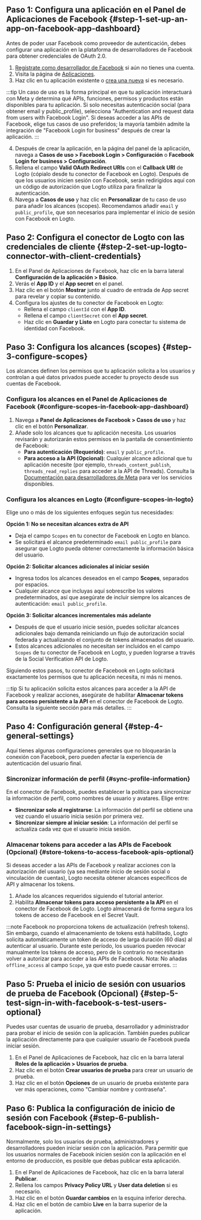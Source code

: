 ## Paso 1: Configura una aplicación en el Panel de Aplicaciones de Facebook \{#step-1-set-up-an-app-on-facebook-app-dashboard}

Antes de poder usar Facebook como proveedor de autenticación, debes configurar una aplicación en la plataforma de desarrolladores de Facebook para obtener credenciales de OAuth 2.0.

1. [Regístrate como desarrollador de Facebook](https://developers.facebook.com/docs/development/register/) si aún no tienes una cuenta.
2. Visita la página de [Aplicaciones](https://developers.facebook.com/apps).
3. Haz clic en tu aplicación existente o [crea una nueva](https://developers.facebook.com/docs/development/create-an-app) si es necesario.

:::tip
Un caso de uso es la forma principal en que tu aplicación interactuará con Meta y determina qué APIs, funciones, permisos y productos están disponibles para tu aplicación. Si solo necesitas autenticación social (para obtener email y public_profile), selecciona "Authentication and request data from users with Facebook Login". Si deseas acceder a las APIs de Facebook, elige tus casos de uso preferidos; la mayoría también admite la integración de "Facebook Login for business" después de crear la aplicación.
:::

4. Después de crear la aplicación, en la página del panel de la aplicación, navega a **Casos de uso > Facebook Login > Configuración** o **Facebook Login for business > Configuración**.
5. Rellena el campo **Valid OAuth Redirect URIs** con el **Callback URI** de Logto (cópialo desde tu conector de Facebook en Logto). Después de que los usuarios inicien sesión con Facebook, serán redirigidos aquí con un código de autorización que Logto utiliza para finalizar la autenticación.
6. Navega a **Casos de uso** y haz clic en **Personalizar** de tu caso de uso para añadir los alcances (scopes). Recomendamos añadir `email` y `public_profile`, que son necesarios para implementar el inicio de sesión con Facebook en Logto.

## Paso 2: Configura el conector de Logto con las credenciales de cliente \{#step-2-set-up-logto-connector-with-client-credentials}

1. En el Panel de Aplicaciones de Facebook, haz clic en la barra lateral **Configuración de la aplicación > Básico**.
2. Verás el **App ID** y el **App secret** en el panel.
3. Haz clic en el botón **Mostrar** junto al cuadro de entrada de App secret para revelar y copiar su contenido.
4. Configura los ajustes de tu conector de Facebook en Logto:
   - Rellena el campo `clientId` con el **App ID**.
   - Rellena el campo `clientSecret` con el **App secret**.
   - Haz clic en **Guardar y Listo** en Logto para conectar tu sistema de identidad con Facebook.

## Paso 3: Configura los alcances (scopes) \{#step-3-configure-scopes}

Los alcances definen los permisos que tu aplicación solicita a los usuarios y controlan a qué datos privados puede acceder tu proyecto desde sus cuentas de Facebook.

### Configura los alcances en el Panel de Aplicaciones de Facebook \{#configure-scopes-in-facebook-app-dashboard}

1. Navega a **Panel de Aplicaciones de Facebook > Casos de uso** y haz clic en el botón **Personalizar**.
2. Añade solo los alcances que tu aplicación necesita. Los usuarios revisarán y autorizarán estos permisos en la pantalla de consentimiento de Facebook:
   - **Para autenticación (Requerido)**: `email` y `public_profile`.
   - **Para acceso a la API (Opcional)**: Cualquier alcance adicional que tu aplicación necesite (por ejemplo, `threads_content_publish`, `threads_read_replies` para acceder a la API de Threads). Consulta la [Documentación para desarrolladores de Meta](https://developers.facebook.com/docs/) para ver los servicios disponibles.

### Configura los alcances en Logto \{#configure-scopes-in-logto}

Elige uno o más de los siguientes enfoques según tus necesidades:

**Opción 1: No se necesitan alcances extra de API**

- Deja el campo `Scopes` en tu conector de Facebook en Logto en blanco.
- Se solicitará el alcance predeterminado `email public_profile` para asegurar que Logto pueda obtener correctamente la información básica del usuario.

**Opción 2: Solicitar alcances adicionales al iniciar sesión**

- Ingresa todos los alcances deseados en el campo **Scopes**, separados por espacios.
- Cualquier alcance que incluyas aquí sobrescribe los valores predeterminados, así que asegúrate de incluir siempre los alcances de autenticación: `email public_profile`.

**Opción 3: Solicitar alcances incrementales más adelante**

- Después de que el usuario inicie sesión, puedes solicitar alcances adicionales bajo demanda reiniciando un flujo de autorización social federada y actualizando el conjunto de tokens almacenados del usuario.
- Estos alcances adicionales no necesitan ser incluidos en el campo `Scopes` de tu conector de Facebook en Logto, y pueden lograrse a través de la Social Verification API de Logto.

Siguiendo estos pasos, tu conector de Facebook en Logto solicitará exactamente los permisos que tu aplicación necesita, ni más ni menos.

:::tip
Si tu aplicación solicita estos alcances para acceder a la API de Facebook y realizar acciones, asegúrate de habilitar **Almacenar tokens para acceso persistente a la API** en el conector de Facebook de Logto. Consulta la siguiente sección para más detalles.
:::

## Paso 4: Configuración general \{#step-4-general-settings}

Aquí tienes algunas configuraciones generales que no bloquearán la conexión con Facebook, pero pueden afectar la experiencia de autenticación del usuario final.

### Sincronizar información de perfil \{#sync-profile-information}

En el conector de Facebook, puedes establecer la política para sincronizar la información de perfil, como nombres de usuario y avatares. Elige entre:

- **Sincronizar solo al registrarse**: La información del perfil se obtiene una vez cuando el usuario inicia sesión por primera vez.
- **Sincronizar siempre al iniciar sesión**: La información del perfil se actualiza cada vez que el usuario inicia sesión.

### Almacenar tokens para acceder a las APIs de Facebook (Opcional) \{#store-tokens-to-access-facebook-apis-optional}

Si deseas acceder a las APIs de Facebook y realizar acciones con la autorización del usuario (ya sea mediante inicio de sesión social o vinculación de cuentas), Logto necesita obtener alcances específicos de API y almacenar los tokens.

1. Añade los alcances requeridos siguiendo el tutorial anterior.
2. Habilita **Almacenar tokens para acceso persistente a la API** en el conector de Facebook de Logto. Logto almacenará de forma segura los tokens de acceso de Facebook en el Secret Vault.

:::note
Facebook no proporciona tokens de actualización (refresh tokens). Sin embargo, cuando el almacenamiento de tokens está habilitado, Logto solicita automáticamente un token de acceso de larga duración (60 días) al autenticar al usuario. Durante este período, los usuarios pueden revocar manualmente los tokens de acceso, pero de lo contrario no necesitarán volver a autorizar para acceder a las APIs de Facebook. Nota: No añadas `offline_access` al campo `Scope`, ya que esto puede causar errores.
:::

## Paso 5: Prueba el inicio de sesión con usuarios de prueba de Facebook (Opcional) \{#step-5-test-sign-in-with-facebook-s-test-users-optional}

Puedes usar cuentas de usuario de prueba, desarrollador y administrador para probar el inicio de sesión con la aplicación. También puedes publicar la aplicación directamente para que cualquier usuario de Facebook pueda iniciar sesión.

1. En el Panel de Aplicaciones de Facebook, haz clic en la barra lateral **Roles de la aplicación > Usuarios de prueba**.
2. Haz clic en el botón **Crear usuarios de prueba** para crear un usuario de prueba.
3. Haz clic en el botón **Opciones** de un usuario de prueba existente para ver más operaciones, como "Cambiar nombre y contraseña".

## Paso 6: Publica la configuración de inicio de sesión con Facebook \{#step-6-publish-facebook-sign-in-settings}

Normalmente, solo los usuarios de prueba, administradores y desarrolladores pueden iniciar sesión con la aplicación. Para permitir que los usuarios normales de Facebook inicien sesión con la aplicación en el entorno de producción, es posible que debas publicar esta aplicación.

1. En el Panel de Aplicaciones de Facebook, haz clic en la barra lateral **Publicar**.
2. Rellena los campos **Privacy Policy URL** y **User data deletion** si es necesario.
3. Haz clic en el botón **Guardar cambios** en la esquina inferior derecha.
4. Haz clic en el botón de cambio **Live** en la barra superior de la aplicación.
